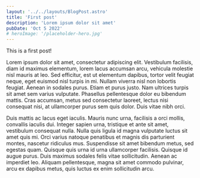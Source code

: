 ```yaml
---
layout: '../../layouts/BlogPost.astro'
title: 'First post'
description: 'Lorem ipsum dolor sit amet'
pubDate: 'Oct 5 2022'
# heroImage: '/placeholder-hero.jpg'
---
```


This is a first post!

Lorem ipsum dolor sit amet, consectetur adipiscing elit. Vestibulum facilisis,
diam id maximus elementum, lorem lacus accumsan arcu, vehicula molestie nisl
mauris at leo. Sed efficitur, est ut elementum dapibus, tortor velit feugiat
neque, eget euismod nisl turpis in mi. Nullam viverra nisl non lobortis
feugiat. Aenean in sodales purus. Etiam et purus justo. Nam ultrices turpis
sit amet sem varius vulputate. Phasellus pellentesque dolor eu bibendum
mattis. Cras accumsan, metus sed consectetur laoreet, lectus nisi consequat
nisi, at ullamcorper purus sem quis dolor. Duis vitae nibh orci.

Duis mattis ac lacus eget iaculis. Mauris nunc urna, facilisis a orci mollis, convallis iaculis dui. Integer sapien urna, tristique et ante sit amet, vestibulum consequat nulla. Nulla quis ligula id magna vulputate luctus sit amet quis mi. Orci varius natoque penatibus et magnis dis parturient montes, nascetur ridiculus mus. Suspendisse sit amet bibendum metus, sed egestas quam. Quisque quis urna id urna ullamcorper facilisis. Quisque id augue purus. Duis maximus sodales felis vitae sollicitudin. Aenean ac imperdiet leo. Aliquam pellentesque, magna sit amet commodo pulvinar, arcu ex dapibus metus, quis luctus ex enim sollicitudin arcu.
